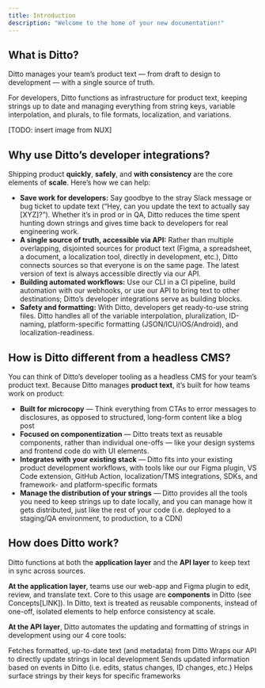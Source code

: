 ```yaml
---
title: Introduction
description: "Welcome to the home of your new documentation!"
---
```


## What is Ditto?

Ditto manages your team’s product text — from draft to design to development — with a single source of truth.

For developers, Ditto functions as infrastructure for product text, keeping strings up to date and managing everything from string keys, variable interpolation, and plurals, to file formats, localization, and variations. 

[TODO: insert image from NUX]

## Why use Ditto’s developer integrations?

Shipping product **quickly**, **safely**, and **with consistency** are the core elements of **scale**. Here’s how we can help: 

- **Save work for developers:** Say goodbye to the stray Slack message or bug ticket to update text (“Hey, can you update the text to actually say [XYZ]?”). Whether it’s in prod or in QA, Ditto reduces the time spent hunting down strings and gives time back to developers for real engineering work.
- **A single source of truth, accessible via API:** Rather than multiple overlapping, disjointed sources for product text (Figma, a spreadsheet, a document, a localization tool, directly in development, etc.), Ditto connects sources so that everyone is on the same page. The latest version of text is always accessible directly via our API.
- **Building automated workflows:** Use our CLI in a CI pipeline, build automation with our webhooks, or use our API to bring text to other destinations; Ditto’s developer integrations serve as building blocks.
- **Safety and formatting:** With Ditto, developers get ready-to-use string files. Ditto handles all of the variable interpolation, pluralization, ID-naming, platform-specific formatting (JSON/ICU/iOS/Android), and localization-readiness.

## How is Ditto different from a headless CMS?

You can think of Ditto’s developer tooling as a headless CMS for your team’s product text. Because Ditto manages **product text**, it’s built for how teams work on product:

- **Built for microcopy** — Think everything from CTAs to error messages to disclosures, as opposed to structured, long-form content like a blog post
- **Focused on componentization** — Ditto treats text as reusable components, rather than individual one-offs — like your design systems and frontend code do with UI elements.
- **Integrates with your existing stack** — Ditto fits into your existing product development workflows, with tools like our our Figma plugin, VS Code extension, GitHub Action, localization/TMS integrations, SDKs, and framework- and platform-specific formats
- **Manage the distribution of your strings** — Ditto provides all the tools you need to keep strings up to date locally, and you can manage how it gets distributed, just like the rest of your code (i.e. deployed to a staging/QA environment, to production, to a CDN)

## How does Ditto work?

Ditto functions at both the **application layer** and the **API layer** to keep text in sync across sources. 

**At the application layer**, teams use our web-app and Figma plugin to edit, review, and translate text. Core to this usage are **components** in Ditto (see Concepts[LINK]). In Ditto, text is treated as reusable components, instead of one-off, isolated elements to help enforce consistency at scale.

**At the API layer**, Ditto automates the updating and formatting of strings in development using our 4 core tools:

<CardGroup cols={2}>
  <Card
    title="API"
    icon="plug"
    href="https://mintlify.com/docs/quickstart"
  >
    Fetches formatted, up-to-date text (and metadata) from Ditto 
  </Card>
  <Card
    title="CLI"
    icon="square-terminal"
    href="https://mintlify.com/docs/development"
  >
    Wraps our API to directly update strings in local development
  </Card>
  <Card
    title="Webhooks"
    icon="webhook"
    href="https://mintlify.com/docs/quickstart"
  >
    Sends updated information based on events in Ditto (i.e. edits, status changes, ID changes, etc.)  
  </Card>
  <Card
    title="SDKs"
    icon="box-open"
    href="https://mintlify.com/docs/development"
  >
    Helps surface strings by their keys for specific frameworks
  </Card>
</CardGroup>